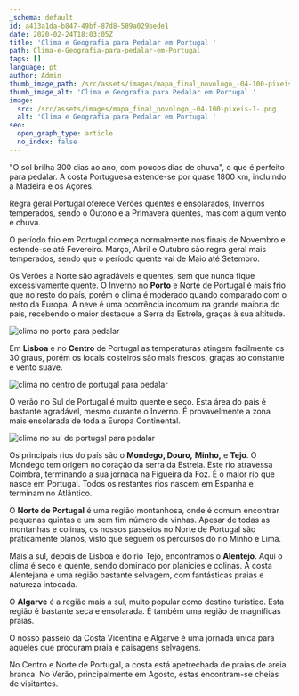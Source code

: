 ```yaml
---
_schema: default
id: a413a1da-b847-49bf-87d8-589a029bede1
date: 2020-02-24T18:03:05Z
title: 'Clima e Geografia para Pedalar em Portugal '
path: Clima-e-Geografia-para-pedalar-em-Portugal
tags: []
language: pt
author: Admin
thumb_image_path: /src/assets/images/mapa_final_novologo_-04-100-pixeis-1-.png
thumb_image_alt: 'Clima e Geografia para Pedalar em Portugal '
image:
  src: /src/assets/images/mapa_final_novologo_-04-100-pixeis-1-.png
  alt: 'Clima e Geografia para Pedalar em Portugal '
seo:
  open_graph_type: article
  no_index: false
---
```

"O sol brilha 300 dias ao ano, com poucos dias de chuva", o que é perfeito para
pedalar. A costa Portuguesa estende-se por quase 1800 km, incluindo a Madeira e
os Açores.

Regra geral Portugal oferece Verões quentes e ensolarados, Invernos temperados,
sendo o Outono e a Primavera quentes, mas com algum vento e chuva.

O período frio em Portugal começa normalmente nos finais de Novembro e
estende-se até Fevereiro. Março, Abril e Outubro são regra geral mais
temperados, sendo que o período quente vai de Maio até Setembro.

Os Verões a Norte são agradáveis e quentes, sem que nunca fique excessivamente
quente. O Inverno no **Porto** e Norte de Portugal é mais frio que no resto do
país, porém o clima é moderado quando comparado com o resto da Europa. A neve é
uma ocorrência incomum na grande maioria do país, recebendo o maior destaque a
Serra da Estrela, graças à sua altitude.

![clima no porto para pedalar](/src/assets/images/average-temperature-portugal-porto.png "clima no porto para pedalar")

Em **Lisboa** e no **Centro** de Portugal as temperaturas atingem facilmente os
30 graus, porém os locais costeiros são mais frescos, graças ao constante e
vento suave.

![clima no centro de portugal para pedalar](/src/assets/images/average-temperature-portugal-lisbon.png "clima no centro de portugal para pedalar")

O verão no Sul de Portugal é muito quente e seco. Esta área do país é bastante
agradável, mesmo durante o Inverno. É provavelmente a zona mais ensolarada de
toda a Europa Continental.

![clima no sul de portugal para pedalar](/src/assets/images/average-temperature-portugal-vila-nova-de-milfontes.png "clima no sul de portugal para pedalar")

Os principais rios do país são o **Mondego, Douro,** **Minho,** e **Tejo**. O
Mondego tem origem no coração da serra da Estrela. Este rio atravessa Coimbra,
terminando a sua jornada na Figueira da Foz. É o maior rio que nasce em
Portugal. Todos os restantes rios nascem em Espanha e terminam no Atlântico.

O **Norte de Portugal** é uma região montanhosa, onde é comum encontrar pequenas
quintas e um sem fim número de vinhas. Apesar de todas as montanhas e colinas,
os nossos passeios no Norte de Portugal são praticamente planos, visto que
seguem os percursos do rio Minho e Lima.

Mais a sul, depois de Lisboa e do rio Tejo, encontramos o **Alentejo**. Aqui o
clima é seco e quente, sendo dominado por planícies e colinas. A costa
Alentejana é uma região bastante selvagem, com fantásticas praias e natureza
intocada.

O **Algarve** é a região mais a sul, muito popular como destino turístico. Esta
região é bastante seca e ensolarada. É também uma região de magníficas praias.

O nosso passeio da Costa Vicentina e Algarve é uma jornada única para aqueles
que procuram praia e paisagens selvagens.

No Centro e Norte de Portugal, a costa está apetrechada de praias de areia
branca. No Verão, principalmente em Agosto, estas encontram-se cheias de
visitantes.